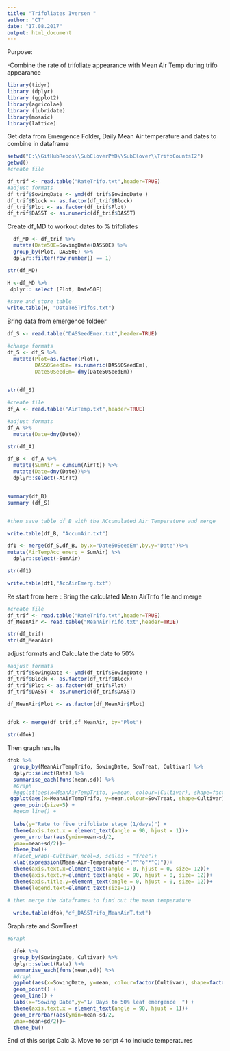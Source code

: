 ```yaml
---
title: "Trifoliates Iversen "
author: "CT"
date: "17.08.2017"
output: html_document
---
```


Purpose:

-Combine the rate of trifoliate appearance with Mean Air Temp during trifo appearance   
 
```r
library(tidyr)
library (dplyr)
library (ggplot2)
library(agricolae)
library (lubridate)
library(mosaic)
library(lattice)
```

Get data from Emergence Folder, Daily Mean Air temperature and dates to combine in dataframe 


```r

setwd("C:\\GitHubRepos\\SubCloverPhD\\SubClover\\TrifoCountsI2")
getwd()
#create file

df_trif <- read.table("RateTrifo.txt",header=TRUE)
#adjust formats 
df_trif$SowingDate <- ymd(df_trif$SowingDate )
df_trif$Block <- as.factor(df_trif$Block)
df_trif$Plot <- as.factor(df_trif$Plot)
df_trif$DAS5T <- as.numeric(df_trif$DAS5T)

```

Create df_MD to workout dates to % trifoliates 
```r

  df_MD <- df_trif %>%
  mutate(Date50E=SowingDate+DAS50E) %>%
  group_by(Plot, DAS50E) %>% 
  dplyr::filter(row_number() == 1)

str(df_MD)

H <-df_MD %>%
 dplyr:: select (Plot, Date50E)

#save and store table 
write.table(H, "DateTo5Trifos.txt")

```

Bring data from emergence foldeer 

```r
df_S <- read.table("DASSeedEmer.txt",header=TRUE)

#change formats 
df_S <- df_S %>%
  mutate(Plot=as.factor(Plot),
         DAS50SeedEm= as.numeric(DAS50SeedEm),
         Date50SeedEm= dmy(Date50SeedEm))

         
str(df_S)


```



```r


#create file
df_A <- read.table("AirTemp.txt",header=TRUE)

#adjust formats
df_A %>%
  mutate(Date=dmy(Date))

str(df_A)

df_B <- df_A %>%
  mutate(SumAir = cumsum(AirTt)) %>%
  mutate(Date=dmy(Date))%>%
  dplyr::select(-AirTt)


summary(df_B)
summary (df_S)


#then save table df_B with the ACcumulated Air Temperature and merge 

write.table(df_B, "AccumAir.txt")

df1 <- merge(df_S,df_B, by.x="Date50SeedEm",by.y="Date")%>%
mutate(AirTempAcc_emerg = SumAir) %>%
  dplyr::select(-SumAir)

str(df1)

write.table(df1,"AccAirEmerg.txt")
```

Re start from here : Bring the calculated Mean AirTrifo file and merge 

```r

#create file
df_trif <- read.table("RateTrifo.txt",header=TRUE)
df_MeanAir <- read.table("MeanAirTrifo.txt",header=TRUE)

str(df_trif)
str(df_MeanAir)


```

adjust formats and Calculate the date to 50%  
```r

#adjust formats 
df_trif$SowingDate <- ymd(df_trif$SowingDate )
df_trif$Block <- as.factor(df_trif$Block)
df_trif$Plot <- as.factor(df_trif$Plot)
df_trif$DAS5T <- as.numeric(df_trif$DAS5T)

df_MeanAir$Plot <- as.factor(df_MeanAir$Plot)



```


```r


dfok <- merge(df_trif,df_MeanAir, by="Plot")

str(dfok)
```

Then graph results 

```r
dfok %>%
  group_by(MeanAirTempTrifo, SowingDate, SowTreat, Cultivar) %>%
  dplyr::select(Rate) %>%
  summarise_each(funs(mean,sd)) %>%
  #Graph
  #ggplot(aes(x=MeanAirTempTrifo, y=mean, colour=(Cultivar), shape=factor(Cultivar) )) +
 ggplot(aes(x=MeanAirTempTrifo, y=mean,colour=SowTreat, shape=Cultivar)) +
  geom_point(size=5) +
  #geom_line() +
  
  labs(y="Rate to five trifoliate stage (1/days)") +
  theme(axis.text.x = element_text(angle = 90, hjust = 1))+
  geom_errorbar(aes(ymin=mean-sd/2,
  ymax=mean+sd/2))+
  theme_bw()+
  #facet_wrap(~Cultivar,ncol=3, scales = "free")+
  xlab(expression(Mean~Air~Temperature~"("^"o"*"C)"))+
  theme(axis.text.x=element_text(angle = 0, hjust = 0, size= 12))+
  theme(axis.text.y=element_text(angle = 90, hjust = 0, size= 12))+
  theme(axis.title.y=element_text(angle = 0, hjust = 0, size= 12))+
  theme(legend.text=element_text(size=12))
  
# then merge the dataframes to find out the mean temperature 


```




```r


  
  write.table(dfok,"df_DAS5Trifo_MeanAirT.txt")

```



Graph rate and SowTreat

```r
#Graph 

  dfok %>%
  group_by(SowingDate, Cultivar) %>%
  dplyr::select(Rate) %>%
  summarise_each(funs(mean,sd)) %>%
  #Graph
  ggplot(aes(x=SowingDate, y=mean, colour=factor(Cultivar), shape=factor(Cultivar))) +
  geom_point() +
  geom_line() +
  labs(x="Sowing Date",y="1/ Days to 50% leaf emergence  ") +
  theme(axis.text.x = element_text(angle = 90, hjust = 1))+
  geom_errorbar(aes(ymin=mean-sd/2,
  ymax=mean+sd/2))+
  theme_bw()

```




End of this script Calc 3. 
Move to script 4 to include temperatures  

